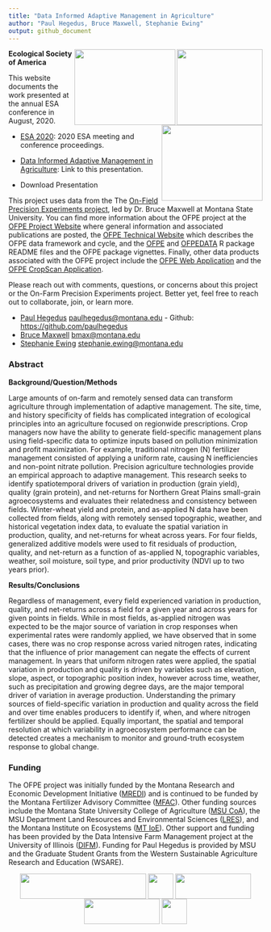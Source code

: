 ```yaml
---
title: "Data Informed Adaptive Management in Agriculture"
author: "Paul Hegedus, Bruce Maxwell, Stephanie Ewing"
output: github_document
---
```

<right> <img src="images/msu_coa_logo.png" align = "right"  width="170" height = "150"/> <img src="images/OFPE_logo.png" align = "right"  width="200" height = "150"/> <img src="images/esa_logo.png" align = "right" width="200" height = "150"/> </right>

**Ecological Society of America**

This website documents the work presented at the annual ESA conference in August, 2020. 

* [ESA 2020](https://www.esa.org/saltlake/): 2020 ESA meeting and conference proceedings.

* [Data Informed Adaptive Management in Agriculture](): Link to this presentation.

* Download Presentation

This project uses data from the The [On-Field Precision Experiments project](https://sites.google.com/site/ofpeframework/), led by Dr. Bruce Maxwell at Montana State University. You can find more information about the OFPE project at the [OFPE Project Website](https://sites.google.com/site/ofpeframework/) where general information and associated publications are posted, the [OFPE Technical Website](https://paulhegedus.github.io/OFPE-Website/) which describes the OFPE data framework and cycle, and the [OFPE](https://github.com/paulhegedus/OFPE.git) and [OFPEDATA](https://github.com/paulhegedus/OFPEDATA.git) R package README files and the OFPE package vignettes. Finally, other data products associated with the OFPE project include the [OFPE Web Application](https://paulhegedus.shinyapps.io/OFPE_AnalysisAndSim_App_v1/?_ga=2.189182059.1336631904.1592115204-590292424.1592115204) and the [OFPE CropScan Application](https://paulhegedus.shinyapps.io/OFPE_Protein_Application/?_ga=2.69643152.1880072526.1592481594-590292424.1592115204).

Please reach out with comments, questions, or concerns about this project or the On-Farm Precision Experiments project. Better yet, feel free to reach out to collaborate, join, or learn more.

 * [Paul Hegedus](http://landresources.montana.edu/directory/researchassoc.html) <paulhegedus@montana.edu> - Github: <https://github.com/paulhegedus>
 * [Bruce Maxwell](http://landresources.montana.edu/directory/faculty/1524374/bruce-maxwell) <bmax@montana.edu>
 * [Stephanie Ewing](http://landresources.montana.edu/directory/faculty/1524074/stephanie-ewing) <stephanie.ewing@montana.edu>

### Abstract
**Background/Question/Methods**

Large amounts of on-farm and remotely sensed data can transform agriculture through implementation of adaptive management. The site, time, and history specificity of fields has complicated integration of ecological principles into an agriculture focused on regionwide prescriptions. Crop managers now have the ability to generate field-specific management plans using field-specific data to optimize inputs based on pollution minimization and profit maximization. For example, traditional nitrogen (N) fertilizer management consisted of applying a uniform rate, causing N inefficiencies and non-point nitrate pollution. Precision agriculture technologies provide an empirical approach to adaptive management. This research seeks to identify spatiotemporal drivers of variation in production (grain yield), quality (grain protein), and net-returns for Northern Great Plains small-grain agroecosystems and evaluates their relatedness and consistency between fields. Winter-wheat yield and protein, and as-applied N data have been collected from fields, along with remotely sensed topographic, weather, and historical vegetation index data, to evaluate the spatial variation in production, quality, and net-returns for wheat across  years. For four fields, generalized additive models were used to fit residuals of production, quality, and net-return as a function of as-applied N, topographic variables, weather, soil moisture, soil type, and prior productivity (NDVI up to two years prior).

**Results/Conclusions**

Regardless of management, every field experienced variation in production, quality, and net-returns across a field for a given year and across years for given points in fields. While in most fields, as-applied nitrogen was expected to be the major source of variation in crop responses when experimental rates were randomly applied, we have observed that in some cases, there was no crop response across varied nitrogen rates, indicating that the influence of prior management can negate the effects of current management. In years that uniform nitrogen rates were applied, the spatial variation in production and quality is driven by variables such as elevation, slope, aspect, or topographic position index, however across time, weather, such as precipitation and growing degree days, are the major temporal driver of variation in average production. Understanding the primary sources of field-specific variation in production and quality across the field and over time enables producers to identify if, when, and where nitrogen fertilizer should be applied. Equally important, the spatial and temporal resolution at which variability in agroecosystem performance can be detected creates a mechanism to monitor and ground-truth ecosystem response to global change.

### Funding

The OFPE project was initially funded by the Montana Research and Economic Development Initiative ([MREDI](https://mus.edu/research/research_initiative.html)) and is continued to be funded by the Montana Fertilizer Advisory Committee ([MFAC](https://agriculture.montana.edu/mfac/index.html)). Other funding sources include the Montana State University College of Agriculture ([MSU CoA](https://agriculture.montana.edu)), the MSU Department Land Resources and Environmental Sciences ([LRES](https://landresources.montana.edu)), and the Montana Institute on Ecosystems ([MT IoE](https://montanaioe.org)). Other support and funding has been provided by the Data Intensive Farm Management project at the University of Illinois ([DIFM](https://publish.illinois.edu/data-intensive-farm-managment/)). Funding for Paul Hegedus is provided by MSU and the Graduate Student Grants from the Western Sustainable Agriculture Research and Education (WSARE).

<center> <img src="images/MREDI_logo.png" align="center" width="250" height = "50" /> <img src="images/msu_coa_logo.png" align="center" width="50" height = "50" /> <img src="images/MTIOE_logo.png" align="center" width="150" height = "50" />   <img src="images/DIFM_logo.png" align="center" width="150" height = "50" />  <img src="images/WSARE_logo.gif" align="center" width="50" height = "50" /> </center>



